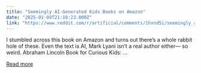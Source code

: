 ```yaml
---
title: "Seemingly AI-Generated Kids Books on Amazon"
date: "2025-01-09T21:10:23.000Z"
link: "https://www.reddit.com/r/artificial/comments/1hxnd5i/seemingly_aigenerated_kids_books_on_amazon/"
---
```


I stumbled across this book on Amazon and turns out there’s a whole rabbit hole of these. Even the text is AI, Mark Lyani isn’t a real author either— so weird.
 Abraham Lincoln Book for Curious Kids: ...

[Read more](https://www.reddit.com/r/artificial/comments/1hxnd5i/seemingly_aigenerated_kids_books_on_amazon/)
